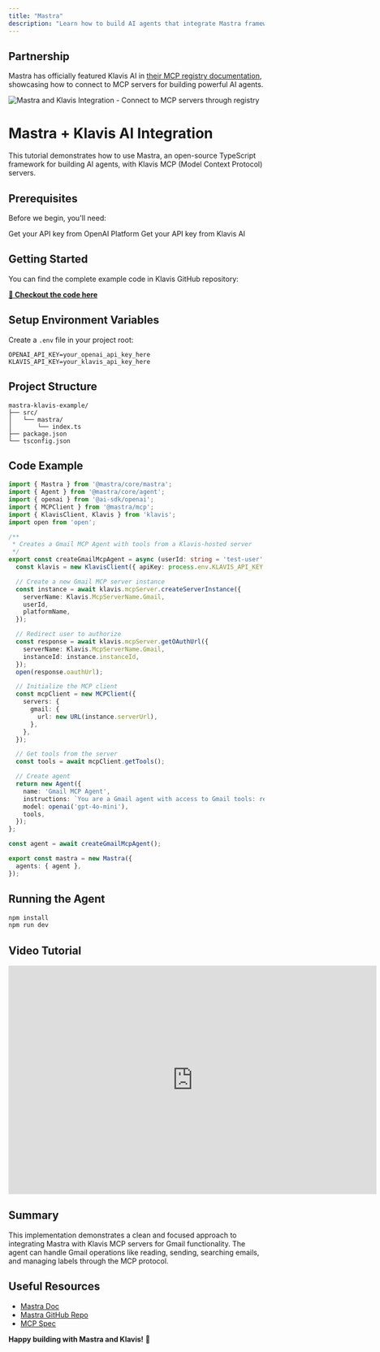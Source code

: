 ```yaml
---
title: "Mastra"
description: "Learn how to build AI agents that integrate Mastra framework with Klavis MCP Servers for enhanced functionality"
---
```


## Partnership

Mastra has officially featured Klavis AI in [their MCP registry documentation](https://mastra.ai/en/docs/tools-mcp/mcp-overview#connecting-to-an-mcp-registry), showcasing how to connect to MCP servers for building powerful AI agents.

<Frame>
  <img src="/images/ai-platform/mastra-klavis.png" alt="Mastra and Klavis Integration - Connect to MCP servers through registry" />
</Frame>

# Mastra + Klavis AI Integration

This tutorial demonstrates how to use Mastra, an open-source TypeScript framework for building AI agents, with Klavis MCP (Model Context Protocol) servers.

## Prerequisites

Before we begin, you'll need:

<CardGroup cols={2}>
  <Card title="OpenAI API Key" icon="key" href="https://platform.openai.com/api-keys">
    Get your API key from OpenAI Platform
  </Card>
  <Card title="Klavis AI API Key" icon="key" href="https://klavis.ai/">
    Get your API key from Klavis AI
  </Card>
</CardGroup>

## Getting Started

You can find the complete example code in Klavis GitHub repository:

**[📁 Checkout the code here](https://github.com/Klavis-AI/klavis/tree/main/examples/mastra)**

## Setup Environment Variables

Create a `.env` file in your project root:

```env
OPENAI_API_KEY=your_openai_api_key_here
KLAVIS_API_KEY=your_klavis_api_key_here
```

## Project Structure

```
mastra-klavis-example/
├── src/
│   └── mastra/
│       └── index.ts
├── package.json
└── tsconfig.json
```

## Code Example

```typescript
import { Mastra } from '@mastra/core/mastra';
import { Agent } from '@mastra/core/agent';
import { openai } from '@ai-sdk/openai';
import { MCPClient } from '@mastra/mcp';
import { KlavisClient, Klavis } from 'klavis';
import open from 'open';

/**
 * Creates a Gmail MCP Agent with tools from a Klavis-hosted server
 */
export const createGmailMcpAgent = async (userId: string = 'test-user', platformName: string = 'test-platform'): Promise<Agent> => {
  const klavis = new KlavisClient({ apiKey: process.env.KLAVIS_API_KEY! });

  // Create a new Gmail MCP server instance
  const instance = await klavis.mcpServer.createServerInstance({
    serverName: Klavis.McpServerName.Gmail,
    userId,
    platformName,
  });

  // Redirect user to authorize
  const response = await klavis.mcpServer.getOAuthUrl({
    serverName: Klavis.McpServerName.Gmail,
    instanceId: instance.instanceId,
  });
  open(response.oauthUrl);

  // Initialize the MCP client
  const mcpClient = new MCPClient({
    servers: {
      gmail: {
        url: new URL(instance.serverUrl),
      },
    },
  });

  // Get tools from the server
  const tools = await mcpClient.getTools();

  // Create agent
  return new Agent({
    name: 'Gmail MCP Agent',
    instructions: `You are a Gmail agent with access to Gmail tools: read, send, search emails, and manage labels.`,
    model: openai('gpt-4o-mini'),
    tools,
  });
};

const agent = await createGmailMcpAgent();

export const mastra = new Mastra({
  agents: { agent },
});
```

## Running the Agent

```bash
npm install
npm run dev
```

## Video Tutorial

<iframe
  width="725"
  height="450"
  src="https://www.youtube.com/embed/PkOVdIYD3u8"
  title="Mastra + Klavis AI Integration Tutorial"
  frameborder="0"
  allow="accelerometer; autoplay; clipboard-write; encrypted-media; gyroscope; picture-in-picture; web-share"
  allowfullscreen
></iframe>

## Summary

This implementation demonstrates a clean and focused approach to integrating Mastra with Klavis MCP servers for Gmail functionality. The agent can handle Gmail operations like reading, sending, searching emails, and managing labels through the MCP protocol.



## Useful Resources

- [Mastra Doc](https://mastra.ai/docs)
- [Mastra GitHub Repo](https://github.com/mastra-ai/mastra)
- [MCP Spec](https://modelcontextprotocol.io/)

**Happy building with Mastra and Klavis!** 🚀 
